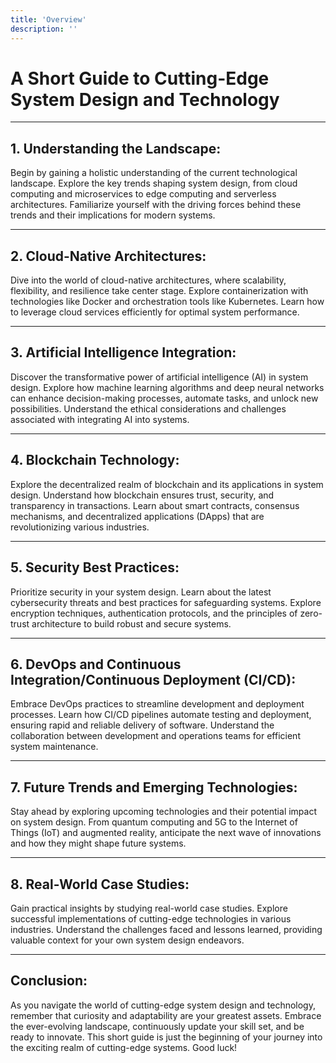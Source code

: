 ```yaml
---
title: 'Overview'
description: ''
---
```


# A Short Guide to Cutting-Edge System Design and Technology

---

## 1. Understanding the Landscape:

Begin by gaining a holistic understanding of the current technological landscape. Explore the key trends shaping system design, from cloud computing and microservices to edge computing and serverless architectures. Familiarize yourself with the driving forces behind these trends and their implications for modern systems.

---

## 2. Cloud-Native Architectures:

Dive into the world of cloud-native architectures, where scalability, flexibility, and resilience take center stage. Explore containerization with technologies like Docker and orchestration tools like Kubernetes. Learn how to leverage cloud services efficiently for optimal system performance.

---

## 3. Artificial Intelligence Integration:

Discover the transformative power of artificial intelligence (AI) in system design. Explore how machine learning algorithms and deep neural networks can enhance decision-making processes, automate tasks, and unlock new possibilities. Understand the ethical considerations and challenges associated with integrating AI into systems.

---

## 4. Blockchain Technology:

Explore the decentralized realm of blockchain and its applications in system design. Understand how blockchain ensures trust, security, and transparency in transactions. Learn about smart contracts, consensus mechanisms, and decentralized applications (DApps) that are revolutionizing various industries.

---

## 5. Security Best Practices:

Prioritize security in your system design. Learn about the latest cybersecurity threats and best practices for safeguarding systems. Explore encryption techniques, authentication protocols, and the principles of zero-trust architecture to build robust and secure systems.

---

## 6. DevOps and Continuous Integration/Continuous Deployment (CI/CD):

Embrace DevOps practices to streamline development and deployment processes. Learn how CI/CD pipelines automate testing and deployment, ensuring rapid and reliable delivery of software. Understand the collaboration between development and operations teams for efficient system maintenance.

---

## 7. Future Trends and Emerging Technologies:

Stay ahead by exploring upcoming technologies and their potential impact on system design. From quantum computing and 5G to the Internet of Things (IoT) and augmented reality, anticipate the next wave of innovations and how they might shape future systems.

---

## 8. Real-World Case Studies:

Gain practical insights by studying real-world case studies. Explore successful implementations of cutting-edge technologies in various industries. Understand the challenges faced and lessons learned, providing valuable context for your own system design endeavors.

---

## Conclusion:

As you navigate the world of cutting-edge system design and technology, remember that curiosity and adaptability are your greatest assets. Embrace the ever-evolving landscape, continuously update your skill set, and be ready to innovate. This short guide is just the beginning of your journey into the exciting realm of cutting-edge systems. Good luck!
